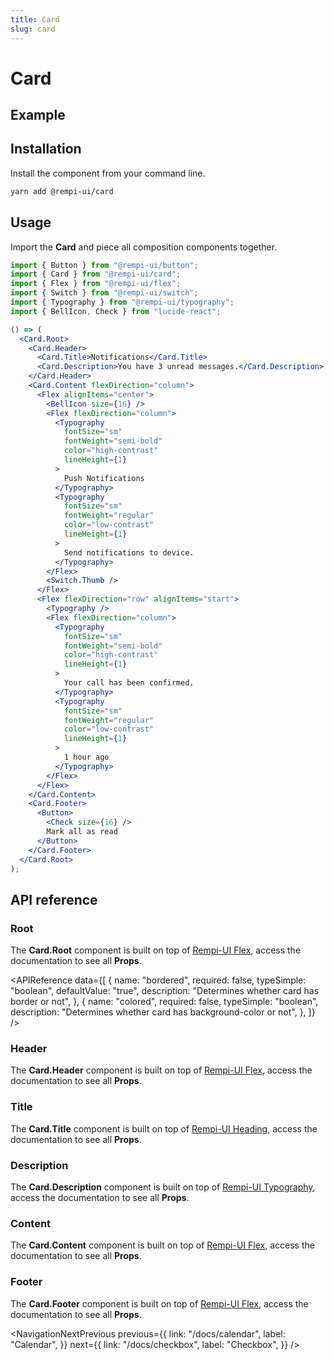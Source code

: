 ```yaml
---
title: Card
slug: card
---
```


# Card

<Description text="Displays a card with header, content, and footer." />

## Example

<PreviewComponent name="card" />

## Installation

Install the component from your command line.

```bash
yarn add @rempi-ui/card
```

## Usage

Import the <strong>Card</strong> and piece all composition components together.

```jsx
import { Button } from "@rempi-ui/button";
import { Card } from "@rempi-ui/card";
import { Flex } from "@rempi-ui/flex";
import { Switch } from "@rempi-ui/switch";
import { Typography } from "@rempi-ui/typography";
import { BellIcon, Check } from "lucide-react";

() => (
  <Card.Root>
    <Card.Header>
      <Card.Title>Notifications</Card.Title>
      <Card.Description>You have 3 unread messages.</Card.Description>
    </Card.Header>
    <Card.Content flexDirection="column">
      <Flex alignItems="center">
        <BellIcon size={16} />
        <Flex flexDirection="column">
          <Typography
            fontSize="sm"
            fontWeight="semi-bold"
            color="high-contrast"
            lineHeight={1}
          >
            Push Notifications
          </Typography>
          <Typography
            fontSize="sm"
            fontWeight="regular"
            color="low-contrast"
            lineHeight={1}
          >
            Send notifications to device.
          </Typography>
        </Flex>
        <Switch.Thumb />
      </Flex>
      <Flex flexDirection="row" alignItems="start">
        <Typography />
        <Flex flexDirection="column">
          <Typography
            fontSize="sm"
            fontWeight="semi-bold"
            color="high-contrast"
            lineHeight={1}
          >
            Your call has been confirmed.
          </Typography>
          <Typography
            fontSize="sm"
            fontWeight="regular"
            color="low-contrast"
            lineHeight={1}
          >
            1 hour ago
          </Typography>
        </Flex>
      </Flex>
    </Card.Content>
    <Card.Footer>
      <Button>
        <Check size={16} />
        Mark all as read
      </Button>
    </Card.Footer>
  </Card.Root>
);
```

## API reference

### Root

The <strong>Card.Root</strong> component is built on top of [Rempi-UI Flex](/docs/flex), access the documentation to see all <strong>Props</strong>.

<APIReference
  data={[
    {
      name: "bordered",
      required: false,
      typeSimple: "boolean",
      defaultValue: "true",
      description: "Determines whether card has border or not",
    },
    {
      name: "colored",
      required: false,
      typeSimple: "boolean",
      description: "Determines whether card has background-color or not",
    },
  ]}
/>

### Header

The <strong>Card.Header</strong> component is built on top of [Rempi-UI Flex](/docs/flex), access the documentation to see all <strong>Props</strong>.

### Title

The <strong>Card.Title</strong> component is built on top of [Rempi-UI Heading](/docs/heading), access the documentation to see all <strong>Props</strong>.

### Description

The <strong>Card.Description</strong> component is built on top of [Rempi-UI Typography](/docs/typography), access the documentation to see all <strong>Props</strong>.

### Content

The <strong>Card.Content</strong> component is built on top of [Rempi-UI Flex](/docs/flex), access the documentation to see all <strong>Props</strong>.

### Footer

The <strong>Card.Footer</strong> component is built on top of [Rempi-UI Flex](/docs/flex), access the documentation to see all <strong>Props</strong>.

<NavigationNextPrevious
  previous={{
    link: "/docs/calendar",
    label: "Calendar",
  }}
  next={{
    link: "/docs/checkbox",
    label: "Checkbox",
  }}
/>
